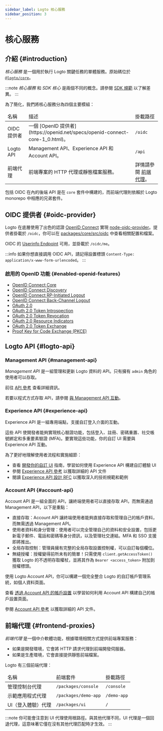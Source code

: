 ```yaml
---
sidebar_label: Logto 核心服務
sidebar_position: 3
---
```


# 核心服務

## 介紹 \{#introduction}

_核心服務_ 是一個用於執行 Logto 關鍵任務的單體服務。原始碼位於 [`@logto/core`](https://github.com/logto-io/logto/tree/master/packages/core)。

:::note
_核心服務_ 和 _SDK 核心_ 是兩個不同的概念。請參閱 [SDK 規範](/developers/sdk-conventions) 以了解差異。
:::

為了簡化，我們將核心服務分為四個主要模組：

<table>
  <thead>
    <tr>
      <td>名稱</td>
      <td>描述</td>
      <td>掛載路徑</td>
    </tr>
  </thead>
  <tbody>
    <tr>
      <td>OIDC 提供者</td>
      <td>一個 [OpenID 提供者](https://openid.net/specs/openid-connect-core-1_0.html)。</td>
      <td>
        <code>/oidc</code>
      </td>
    </tr>
    <tr>
      <td>Logto API</td>
      <td>Management API、Experience API 和 Account API。</td>
      <td>
        <code>/api</code>
      </td>
    </tr>
    <tr>
      <td>前端代理</td>
      <td>前端專案的 HTTP 代理或靜態檔案服務。</td>
      <td>
        詳情請參閱 <a href="#frontend-proxies">前端代理</a>。
      </td>
    </tr>
  </tbody>
</table>

包括 OIDC 在內的後端 API 是在 `core` 套件中構建的，而前端代理則依賴於 Logto monorepo 中相應的兄弟套件。

## OIDC 提供者 \{#oidc-provider}

Logto 在底層使用了出色的認證 [OpenID Connect](https://openid.net/connect/) 實現 [node-oidc-provider](https://github.com/panva/node-oidc-provider)。提供者掛載於 `/oidc`，你可以在 [packages/core/src/oidc](https://github.com/logto-io/logto/tree/master/packages/core/src/oidc) 中查看相關配置和檔案。

OIDC 的 [Userinfo Endpoint](https://openid.net/specs/openid-connect-core-1_0.html#UserInfo) 可用，並掛載於 `/oidc/me`。

:::info
如果你想直接調用 OIDC API，請記得設置標頭 `Content-Type: application/x-www-form-urlencoded`。
:::

### 啟用的 OpenID 功能 \{#enabled-openid-features}

- [OpenID Connect Core](https://openid.net/specs/openid-connect-core-1_0.html)
- [OpenID Connect Discovery](https://openid.net/specs/openid-connect-discovery-1_0.html)
- [OpenID Connect RP-Initiated Logout](https://openid.net/specs/openid-connect-rpinitiated-1_0.html)
- [OpenID Connect Back-Channel Logout](https://openid.net/specs/openid-connect-backchannel-1_0-final.html)
- [OAuth 2.0](https://www.rfc-editor.org/rfc/rfc6749.html)
- [OAuth 2.0 Token Introspection](https://www.rfc-editor.org/rfc/rfc7662.html)
- [OAuth 2.0 Token Revocation](https://www.rfc-editor.org/rfc/rfc7009.html)
- [OAuth 2.0 Resource Indicators](https://www.rfc-editor.org/rfc/rfc8707.html)
- [OAuth 2.0 Token Exchange](https://datatracker.ietf.org/doc/html/rfc8693.html)
- [Proof Key for Code Exchange (PKCE)](https://www.rfc-editor.org/rfc/rfc7636.html)

## Logto API \{#logto-api}

### Management API \{#management-api}

_Management API_ 是一組管理和更新 Logto 資料的 API。只有擁有 `admin` 角色的使用者可以存取。

前往 [API 參考](https://openapi.logto.io) 查看詳細資訊。

若要以程式方式存取 API，請參閱 [與 Management API 互動](/integrate-logto/interact-with-management-api)。

### Experience API \{#experience-api}

Experience API 是一組專用端點，支援自訂登入介面的互動。

這些 API 使開發者能夠實現核心驗證功能，包括登入、註冊、密碼重置、社交帳號綁定和多重要素驗證 (MFA)。要實現這些功能，你的自訂 UI 需要與 Experience API 互動。

為了更好地理解使用者流程和實施細節：

- 查看 [開發你的自訂 UI](/customization/bring-your-ui/#develop-your-custom-ui) 指南，學習如何使用 Experience API 構建自訂體驗 UI
- 參閱 [Experience API 參考](https://openapi.logto.io/group/endpoint-experience) 以獲取詳細的 API 文件
- 閱讀 [Experience API 設計 RFC](https://github.com/logto-io/rfcs/blob/master/draft/0004-experience-api.md) 以獲取深入的技術規範和範例

### Account API \{#account-api}

Account API 是一組全面的 API，讓終端使用者可以直接存取 API，而無需通過 Management API，以下是重點：

- 直接存取：Account API 讓終端使用者能夠直接存取和管理自己的帳戶資料，而無需透過 Management API。
- 使用者資料和身分管理：使用者可以完全管理自己的資料和安全設置，包括更新電子郵件、電話和密碼等身分資訊，以及管理社交連結。MFA 和 SSO 支援即將推出。
- 全局存取控制：管理員擁有完整的全局存取設置控制權，可以自訂每個欄位。
- 無縫授權：授權變得前所未有的簡單！只需使用 `client.getAccessToken()` 獲取 Logto 的不透明存取權杖，並將其作為 `Bearer <access_token>` 附加到授權標頭。

使用 Logto Account API，你可以構建一個完全整合 Logto 的自訂帳戶管理系統，如個人資料頁面。

查看 [透過 Account API 的帳戶設置](/end-user-flows/account-settings/by-account-api) 以學習如何利用 Account API 構建自己的帳戶設置頁面。

參閱 [Account API 參考](https://openapi.logto.io/group/endpoint-my-account) 以獲取詳細的 API 文件。

## 前端代理 \{#frontend-proxies}

_前端代理_ 是一個中介軟體功能，根據環境相關方式提供前端專案服務：

- 如果是開發環境，它會將 HTTP 請求代理到前端開發伺服器。
- 如果是生產環境，它會直接提供靜態前端檔案。

Logto 有三個前端代理：

<table>
  <thead>
    <tr>
      <td>名稱</td>
      <td>前端套件</td>
      <td>掛載路徑</td>
    </tr>
  </thead>
  <tbody>
    <tr>
      <td>管理控制台代理</td>
      <td>
        <code>/packages/console</code>
      </td>
      <td>
        <code>/console</code>
      </td>
    </tr>
    <tr>
      <td>示範應用程式代理</td>
      <td>
        <code>/packages/demo-app</code>
      </td>
      <td>
        <code>/demo-app</code>
      </td>
    </tr>
    <tr>
      <td>UI（登入體驗）代理</td>
      <td>
        <code>/packages/ui</code>
      </td>
      <td>
        <code>/</code>
      </td>
    </tr>
  </tbody>
</table>

:::note
你可能會注意到 UI 代理使用根路徑。與其他代理不同，UI 代理是一個回退代理，這意味著它僅在沒有其他代理匹配時才生效。
:::
